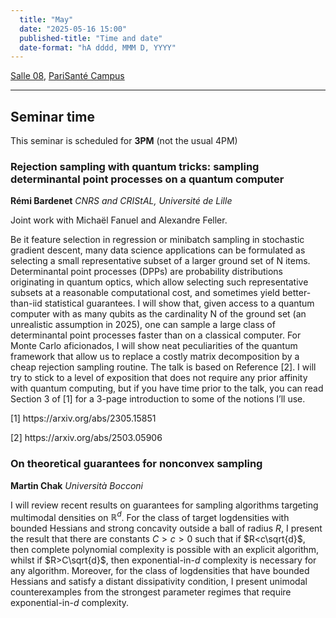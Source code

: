 ```yaml
---
  title: "May"
  date: "2025-05-16 15:00"
  published-title: "Time and date"
  date-format: "hA dddd, MMM D, YYYY"
---
```


[Salle 08](../../psc_rooms.qmd), [PariSanté Campus](https://maps.app.goo.gl/cpFoxoZgbT6HCV6x9)

------------------------------------------------------------------------

::: callout-tip
## Seminar time

This seminar is scheduled for **3PM** (not the usual 4PM)
:::


### Rejection sampling with quantum tricks: sampling determinantal point processes on a quantum computer

**Rémi Bardenet** *CNRS and CRIStAL, Université de Lille*

Joint work with Michaël Fanuel and Alexandre Feller.

Be it feature selection in regression or minibatch sampling in stochastic gradient descent, many data science applications can be formulated as selecting a small representative subset of a larger ground set of N items. Determinantal point processes (DPPs) are probability distributions originating in quantum optics, which allow selecting such representative subsets at a reasonable computational cost, and sometimes yield better-than-iid statistical guarantees. I will show that, given access to a quantum computer with as many qubits as the cardinality N of the ground set (an unrealistic assumption in 2025), one can sample a large class of determinantal point processes faster than on a classical computer. For Monte Carlo aficionados, I will show neat peculiarities of the quantum framework that allow us to replace a costly matrix decomposition by a cheap rejection sampling routine. The talk is based on Reference [2]. I will try to stick to a level of exposition that does not require any prior affinity with quantum computing, but if you have time prior to the talk, you can read Section 3 of [1] for a 3-page introduction to some of the notions I'll use.

[1] https://arxiv.org/abs/2305.15851

[2] https://arxiv.org/abs/2503.05906


### On theoretical guarantees for nonconvex sampling

**Martin Chak** *Università Bocconi*

I will review recent results on guarantees for sampling algorithms targeting multimodal densities on $\mathbb{R}^d$. For the class of target logdensities with bounded Hessians and strong concavity outside a ball of radius $R$, I present the result that there are constants $C>c>0$ such that if $R<c\sqrt{d}$, then complete polynomial complexity is possible with an explicit algorithm, whilst if $R>C\sqrt{d}$, then exponential-in-$d$ complexity is necessary for any algorithm. Moreover, for the class of logdensities that have bounded Hessians and satisfy a distant dissipativity condition, I present unimodal counterexamples from the strongest parameter regimes that require exponential-in-$d$ complexity.

